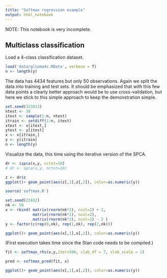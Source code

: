 ```yaml
---
title: "Softmax regression example"
output: html_notebook
---
```

NOTE: This notebook is very incomplete.

## Multiclass classification

Load a 4-class classification dataset. 
```r
load('data/glioma4c.RData', verbose = T)
n <- length(y)
```

The data has 4434 features but only 50 observations. Again we split the data into training and test sets. It should be emphasized that with this few data points a clearly better approach would be to use cross-validation, but here we stick to this simple approach to keep the demonstration simple.
```r
set.seed(323413)
ntest <- 10
itest <- sample(1:n, ntest)
itrain <- setdiff(1:n, itest)
xtest <- x[itest,]
ytest <- y[itest]
x <- x[itrain,]
y <- y[itrain]
n <- length(y)
```



Visualize the data, this time using the iterative version of the SPCA.
```r
dr <- ispca(x,y, nctot=10)
# dr <- spca(x,y, nctot=10)
```


```r
z <- dr$z
ggplot()+ geom_point(aes(z[,1],z[,2]), color=as.numeric(y))
```



```r
source('softmax.R')
```


```r
set.seed(23432)
nk <- 50
x <- rbind( matrix(rnorm(nk*2), ncol=2) + 2,
            matrix(rnorm(nk*2), ncol=2),
            matrix(rnorm(nk*2), ncol=2) - 2 )
y <- factor(c(rep(0,nk), rep(1,nk), rep(2,nk)))
```


```r
ggplot()+ geom_point(aes(x[,1],x[,2]), color=as.numeric(y))
```


(First execution takes time since the Stan code needs to be compiled.)
```r
fit <- softmax_rhs(x,y,iter=500, slab_df = 7, slab_scale = 1)
```


```r
pred <- softmax_pred(fit, x)
```


```r
ggplot()+ geom_point(aes(x[,1],x[,2]), color=as.numeric(y))
```

